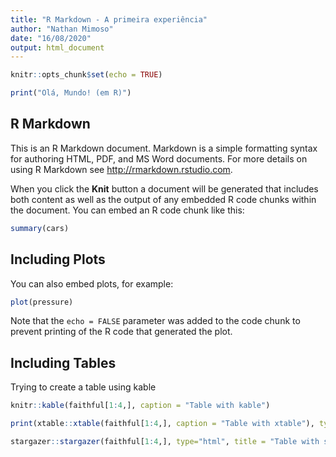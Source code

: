 ```yaml
---
title: "R Markdown - A primeira experiência"
author: "Nathan Mimoso"
date: "16/08/2020"
output: html_document
---
```


```r
knitr::opts_chunk$set(echo = TRUE)
```

```r
print("Olá, Mundo! (em R)")
```

## R Markdown

This is an R Markdown document. Markdown is a simple formatting syntax for authoring HTML, PDF, and MS Word documents. For more details on using R Markdown see <http://rmarkdown.rstudio.com>.

When you click the **Knit** button a document will be generated that includes both content as well as the output of any embedded R code chunks within the document. You can embed an R code chunk like this:

```r
summary(cars)
```

## Including Plots

You can also embed plots, for example:

```r
plot(pressure)
```

Note that the `echo = FALSE` parameter was added to the code chunk to prevent printing of the R code that generated the plot.

## Including Tables

Trying to create a table using kable

```r
knitr::kable(faithful[1:4,], caption = "Table with kable")
```
```r
print(xtable::xtable(faithful[1:4,], caption = "Table with xtable"), type="html")
```

```r
stargazer::stargazer(faithful[1:4,], type="html", title = "Table with stargazer")
```
